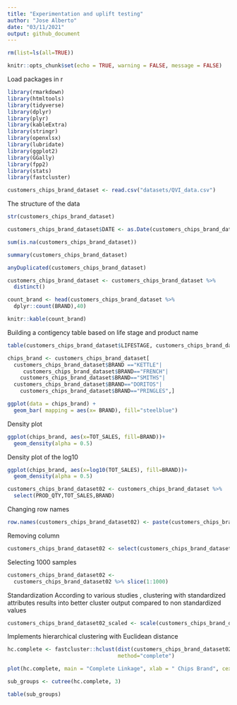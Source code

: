 ```yaml
---
title: "Experimentation and uplift testing"
author: "Jose Alberto"
date: "03/11/2021"
output: github_document
---
```

```r
rm(list=ls(all=TRUE))
```



```r
knitr::opts_chunk$set(echo = TRUE, warning = FALSE, message = FALSE)
```

Load packages in r
```r
library(rmarkdown)
library(htmltools)
library(tidyverse)
library(dplyr)
library(plyr)
library(kableExtra)
library(stringr)
library(openxlsx)
library(lubridate)
library(ggplot2)
library(GGally)
library(fpp2)
library(stats)
library(fastcluster)
```


```r
customers_chips_brand_dataset <- read.csv("datasets/QVI_data.csv")
```

The structure of the data
```r
str(customers_chips_brand_dataset)
```


```r
customers_chips_brand_dataset$DATE <- as.Date(customers_chips_brand_dataset$DATE)
```



```r
sum(is.na(customers_chips_brand_dataset))
```

```r
summary(customers_chips_brand_dataset)
```

```r
anyDuplicated(customers_chips_brand_dataset)
```

```r
customers_chips_brand_dataset <- customers_chips_brand_dataset %>%
  distinct()
```


```r
count_brand <- head(customers_chips_brand_dataset %>% 
  dplyr::count(BRAND),40)
```


```r
knitr::kable(count_brand)
```



Building a contigency table based on life stage and product name
```r
table(customers_chips_brand_dataset$LIFESTAGE, customers_chips_brand_dataset$PROD_NAME)
```

```r
chips_brand <- customers_chips_brand_dataset[
  customers_chips_brand_dataset$BRAND =="KETTLE"|
     customers_chips_brand_dataset$BRAND=="FRENCH"|
    customers_chips_brand_dataset$BRAND=="SMITHS"|
  customers_chips_brand_dataset$BRAND=="DORITOS"|
    customers_chips_brand_dataset$BRAND=="PRINGLES",]
```


```r
ggplot(data = chips_brand) + 
  geom_bar( mapping = aes(x= BRAND), fill="steelblue")
```


Density plot 
```r
ggplot(chips_brand, aes(x=TOT_SALES, fill=BRAND))+
  geom_density(alpha = 0.5)
```

Density plot of the log10
```r
ggplot(chips_brand, aes(x=log10(TOT_SALES), fill=BRAND))+
  geom_density(alpha = 0.5)
```



```r
customers_chips_brand_dataset02 <- customers_chips_brand_dataset %>% 
  select(PROD_QTY,TOT_SALES,BRAND)
```


Changing row names
```r
row.names(customers_chips_brand_dataset02) <- paste(customers_chips_brand_dataset02$BRAND, 1:nrow(customers_chips_brand_dataset02))
```


Removing column
```r
customers_chips_brand_dataset02 <- select(customers_chips_brand_dataset02, -BRAND)
```


Selecting 1000 samples

```r
customers_chips_brand_dataset02 <- 
  customers_chips_brand_dataset02 %>% slice(1:1000)
```


Standardization 
According to various studies , clustering with standardized attributes results into better cluster output compared to non standardized values
```r
customers_chips_brand_dataset02_scaled <- scale(customers_chips_brand_dataset02)
```



Implements hierarchical clustering with Euclidean distance
```r
hc.complete <- fastcluster::hclust(dist(customers_chips_brand_dataset02_scaled),
                                   method="complete")
```



```r

plot(hc.complete, main = "Complete Linkage", xlab = " Chips Brand", cex = 1)
```

```r
sub_groups <- cutree(hc.complete, 3)
```


```r
table(sub_groups)
```
